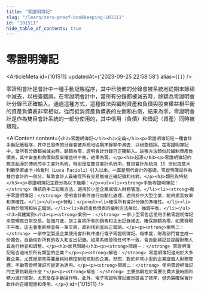 ```yaml
---
title: "零證明簿記"
slug: "/learn/zero-proof-bookkeeping-101511"
id: "101511"
hide_table_of_contents: true
---
```



# 零證明簿記

<ArticleMeta id={101511} updatedAt={'2023-09-25 22:58:58'} alias={`[]`} />
<div className='border-solid border-b border-t-0 my-4 border-[var(--ifm-color-gray-300)]' />

零證明會計是會計中一種手動記賬程序，其中已發佈的分錄會被系統地從期末餘額中減去，以檢查錯誤。在零證明會計中，當所有分錄都被減去時，餘額為零證明會計分錄已正確輸入。通過這種方式，這種做法與編制資產和負債與股東權益相平衡的資產負債表非常相似，從而抵消資產負債表的左側和右側，結果為零。零證明會計是作為雙目會計系統的一部分使用的，其中信用（負債）和借記（資產）同時被跟蹤。

<AIContent content={`<h2>零證明簿記</h2><h3>定義</h3><p>零證明簿記是一種會計手動記賬程序，其中已發佈的分錄會被系統地從期末餘額中減去，以檢查錯誤。在零證明簿記中，當所有分錄都被減去時，餘額為零，證明會計分錄已正確輸入。這種方法類似於編制資產負債表，其中資產和負債與股東權益相平衡，結果為零。</p><h3>起源</h3><p>零證明簿記的概念起源於傳統的手工會計系統，特別是在雙目會計系統中。雙目會計系統自 15 世紀由意大利數學家盧卡·帕喬利（Luca Pacioli）引入以來，一直是現代會計的基礎。零證明簿記作為雙目會計的一部分，幫助會計人員確保所有交易都被正確記錄和核對。</p><h3>類別與特點</h3><p>零證明簿記主要分為以下幾類：</p><ul><li><strong>手動零證明簿記：</strong> 傳統的手工記賬方法，適用於小型企業或個人財務管理。</li><li><strong>電子零證明簿記：</strong> 使用會計軟件進行自動化處理，適用於中大型企業，能夠提高效率和準確性。</li></ul><p>特點：</p><ul><li>確保所有會計分錄的準確性。</li><li>有助於發現和糾正錯誤。</li><li>與資產負債表的編制方法相似，強調平衡。</li></ul><h3>具體案例</h3><p><strong>案例一：</strong> 一家小型零售店使用手動零證明簿記來管理其日常交易。每個月底，店主會將所有的銷售和支出記錄減去，確保餘額為零。如果發現不平衡，店主會重新檢查每一筆交易，直到找到並糾正錯誤。</p><p><strong>案例二：</strong> 一家中型製造企業使用會計軟件進行電子零證明簿記。每季度，財務部門會生成一份報告，自動核對所有的收入和支出記錄。如果系統發現任何不一致，會自動標記並提醒財務人員進行檢查和調整。</p><h3>常見問題</h3><p><strong>問題一：</strong> 零證明簿記是否適用於所有類型的企業？</p><p><strong>解答：</strong> 零證明簿記適用於大多數企業，尤其是那些需要嚴格財務控制和核對的企業。然而，對於非常小型的企業或個人財務管理，手動零證明簿記可能更為適用。</p><p><strong>問題二：</strong> 使用零證明簿記的主要挑戰是什麼？</p><p><strong>解答：</strong> 主要挑戰在於需要花費大量時間和精力進行核對，尤其是在手動操作時。此外，電子零證明簿記雖然提高了效率，但仍需確保會計軟件的正確配置和使用。</p>`} id={101511} />
